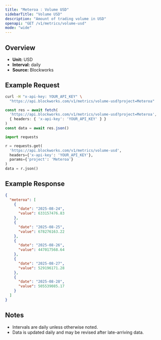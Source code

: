 ```yaml
---
title: "Meteroa : Volume USD"
sidebarTitle: "Volume USD"
description: "Amount of trading volume in USD"
openapi: "GET /v1/metrics/volume-usd"
mode: "wide"
---
```


## Overview

- **Unit:** USD
- **Interval:** daily
- **Source:** Blockworks

## Example Request

<CodeGroup>

```bash cURL
curl -H "x-api-key: YOUR_API_KEY" \
  "https://api.blockworks.com/v1/metrics/volume-usd?project=Meteroa"
```

```typescript TypeScript
const res = await fetch(
  'https://api.blockworks.com/v1/metrics/volume-usd?project=Meteroa',
  { headers: { 'x-api-key': 'YOUR_API_KEY' } }
)
const data = await res.json()
```

```python Python
import requests

r = requests.get(
  'https://api.blockworks.com/v1/metrics/volume-usd',
  headers={'x-api-key': 'YOUR_API_KEY'},
  params={'project': 'Meteroa'}
)
data = r.json()
```

</CodeGroup>

## Example Response

```json
{
  "meteroa": [
    {
      "date": "2025-08-24",
      "value": 633157476.83
    },
    {
      "date": "2025-08-25",
      "value": 678276163.22
    },
    {
      "date": "2025-08-26",
      "value": 447017568.64
    },
    {
      "date": "2025-08-27",
      "value": 529196171.28
    },
    {
      "date": "2025-08-28",
      "value": 505539085.17
    }
  ]
}
```

## Notes
- Intervals are daily unless otherwise noted.
- Data is updated daily and may be revised after late-arriving data.

